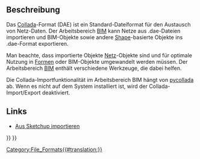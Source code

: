 <languages/>

{{Docnav/de
|[[Arch_IFC/de|IFC]]
|[[Arch_OBJ/de|OBJ]]
|[[BIM_Workbench/de|BIM]]
|IconL=
|IconR=
|IconC=Workbench_BIM.svg
}}

{{TOCright}}

<span id="Description"></span>
==Beschreibung==

Das [https://en.wikipedia.org/wiki/COLLADA Collada]-Format (DAE) ist ein Standard-Dateiformat für den Austausch von Netz-Daten. Der Arbeitsbereich [[BIM_Workbench|BIM]] kann Netze aus .dae-Dateien importieren und BIM-Objekte sowie andere [[Part_Workbench/de|Shape]]-basierte Objekte ins .dae-Format exportieren.

Man beachte, dass importierte Objekte [[Mesh_Workbench/de|Netz]]-Objekte sind und für optimale Nutzung in [[Shape/de|Formen]] oder BIM-Objekte umgewandelt werden müssen. Der Arbeitsbereich [[BIM_Workbench/de|BIM]] enthält verschiedene Werkzeuge, die dabei helfen.

Die Collada-Importfunktionalität im Arbeitsbereich BIM hängt von [http://pycollada.github.io/ pycollada] ab. Wenn es nicht auf dem System installiert ist, wird der Collada-Import/Export deaktiviert.

==Links==

* [[Importing_From_Sketchup/de|Aus Sketchup importieren]]


{{Docnav/de
|[[Arch_IFC/de|IFC]]
|[[Arch_OBJ/de|OBJ]]
|[[BIM_Workbench/de|BIM]]
|IconL=
|IconR=
|IconC=Workbench_BIM.svg
}}

{{BIM_Tools_navi{{#translation:}}}}
{{Userdocnavi{{#translation:}}}}
[[Category:File_Formats{{#translation:}}]]